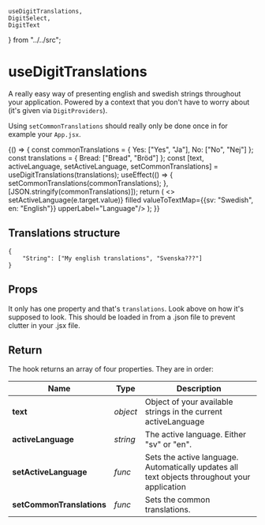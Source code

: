     useDigitTranslations,
    DigitSelect,
    DigitText
} from "../../src";

# useDigitTranslations

<Meta title="Others/useDigitTranslations"/>

A really easy way of presenting english and swedish strings throughout your application. Powered by a context that you don't have to worry about (it's given via `DigitProviders`). 

Using `setCommonTranslations` should really only be done once in for example your `App.jsx`.

<Preview>
    <Story name="Standard">
        {() => {
            const commonTranslations = {
                Yes: ["Yes", "Ja"],
                No: ["No", "Nej"]
            };
            const translations = {
                Bread: ["Bread", "Bröd"]
            };
            const [text, activeLanguage, setActiveLanguage, setCommonTranslations] = useDigitTranslations(translations);
            useEffect(() => {
                setCommonTranslations(commonTranslations);
            }, [JSON.stringify(commonTranslations)]);
            return (
                <>
                    <DigitSelect value={activeLanguage} onChange={e => setActiveLanguage(e.target.value)} filled valueToTextMap={{sv: "Swedish", en: "English"}} upperLabel="Language"/>
                    <DigitText.Text text={text.Bread}/>
                    <DigitText.Text text={text.Yes}/>
                    <DigitText.Text text={text.No}/>
                </>
            );
        }}
    </Story>
</Preview>

## Translations structure

```
{
    "String": ["My english translations", "Svenska???"]
}
```

## Props

It only has one property and that's `translations`. Look above on how it's supposed to look. This should be loaded in from a .json file to prevent clutter in your .jsx file.

## Return

The hook returns an array of four properties. They are in order:

| **Name**                  	| **Type** 	| **Description**                                                                              	|
|---------------------------	|----------	|----------------------------------------------------------------------------------------------	|
| **text**                  	| *object* 	| Object of your available strings in the current activeLanguage                               	|
| **activeLanguage**        	| *string* 	| The active language. Either "sv" or "en".                                                    	|
| **setActiveLanguage**     	| *func*   	| Sets the active language. Automatically updates all text objects throughout your application 	|
| **setCommonTranslations** 	| *func*   	| Sets the common translations.                                                                	|